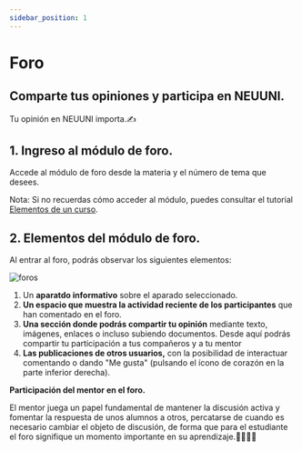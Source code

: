 ```yaml
---
sidebar_position: 1
---
```


# Foro 

## Comparte tus opiniones y participa en NEUUNI.

Tu opinión en NEUUNI importa.✍

## 1. Ingreso al módulo de foro.

Accede al módulo de foro desde la materia y el número de tema que desees.

Nota: Si no recuerdas cómo acceder al módulo, puedes consultar el tutorial [Elementos de un curso](/mentores/tutorial-extras/elementos-curso).

## 2. Elementos del módulo de foro.
Al entrar al foro, podrás observar los siguientes elementos:

![foros](./img/foro_1.jpg)

1. Un **aparatdo informativo** sobre el aparado seleccionado.
2. **Un espacio que muestra la actividad reciente de los participantes** que han comentado en el foro.
3. **Una sección donde podrás compartir tu opinión** mediante texto, imágenes, enlaces o incluso subiendo documentos. Desde aquí podrás compartir tu participación a tus compañeros y a tu mentor
4. **Las publicaciones de otros usuarios,** con la posibilidad de interactuar comentando o dando "Me gusta" (pulsando el ícono de corazón en la parte inferior derecha).


**Participación del mentor en el foro.**

El mentor juega un papel fundamental de mantener la discusión activa y fomentar la respuesta 
de unos alumnos a otros, percatarse de cuando es necesario cambiar el objeto de discusión, de forma 
que para el estudiante el foro signifique un momento importante en su aprendizaje.👩‍🏫👨‍🏫




